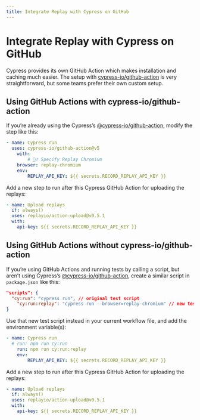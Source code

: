```yaml
---
title: Integrate Replay with Cypress on GitHub
---
```


# Integrate Replay with Cypress on GitHub

Cypress provides its own GitHub Action which makes installation and caching much easier. The setup with [cypress-io/github-action](https://github.com/cypress-io/github-action) is very straightforward, but some teams prefer their own custom setup. 

## Using GitHub Actions with cypress-io/github-action

If you’re already using the Cypress’s [@cypress-io/github-action](https://github.com/cypress-io/github-action), modify the step like this:

```yaml
- name: Cypress run
  uses: cypress-io/github-action@v5
	with:
		# 🙋‍♂️ Specify Replay Chromium
    browser: replay-chromium
	env:
		REPLAY_API_KEY: ${{ secrets.RECORD_REPLAY_API_KEY }}
```

Add a new step to run after this Cypress GitHub Action for uploading the replays:

```yaml
- name: Upload replays
  if: always()
  uses: replayio/action-upload@v0.5.1
  with:
    api-key: ${{ secrets.RECORD_REPLAY_API_KEY }}
```

## Using GitHub Actions without cypress-io/github-action

If you’re using GitHub Actions and running tests by calling a script, but aren’t using Cypress’s [@cypress-io/github-action](https://github.com/cypress-io/github-action), create a similar script in `package.json` like this:

```json
"scripts": {
  "cy:run": "cypress run", // original test script
	"cy:run:replay": "cypress run --browser=replay-chromium" // new test script
}
```

Use that new test script instead in your current workflow file, and add the environment variable(s):

```yaml
- name: Cypress run
  # run: npm run cy:run 
	run: npm run cy:run:replay
	env:
		REPLAY_API_KEY: ${{ secrets.RECORD_REPLAY_API_KEY }}
```

Add a new step to run after this Cypress GitHub Action for uploading the replays:

```yaml
- name: Upload replays
  if: always()
  uses: replayio/action-upload@v0.5.1
  with:
    api-key: ${{ secrets.RECORD_REPLAY_API_KEY }}
```